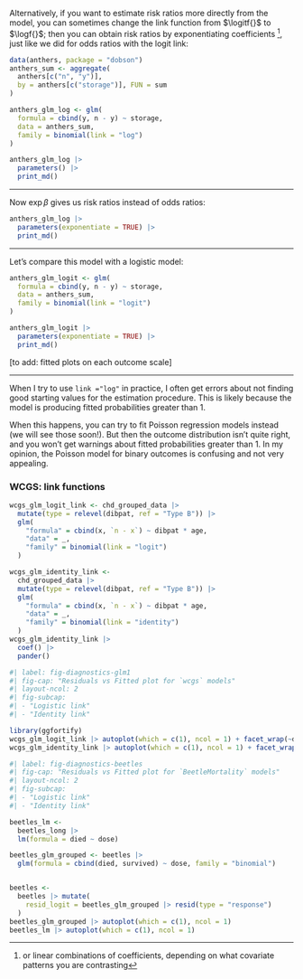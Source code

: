 ::: notes

Alternatively, 
if you want to estimate risk ratios more directly from the model, 
you can sometimes change the link function from $\logitf{}$ to $\logf{}$;
then you can obtain risk ratios by exponentiating coefficients
^[or linear combinations of coefficients, 
depending on what covariate patterns you are contrasting], 
just like we did for odds ratios with the logit link:

:::

```r
data(anthers, package = "dobson")
anthers_sum <- aggregate(
  anthers[c("n", "y")],
  by = anthers[c("storage")], FUN = sum
)

anthers_glm_log <- glm(
  formula = cbind(y, n - y) ~ storage,
  data = anthers_sum,
  family = binomial(link = "log")
)

anthers_glm_log |>
  parameters() |>
  print_md()
```

---

Now $\exp{\beta}$ gives us risk ratios instead of odds ratios:

```r
anthers_glm_log |>
  parameters(exponentiate = TRUE) |>
  print_md()
```

---

Let's compare this model with a logistic model:

```r
anthers_glm_logit <- glm(
  formula = cbind(y, n - y) ~ storage,
  data = anthers_sum,
  family = binomial(link = "logit")
)

anthers_glm_logit |>
  parameters(exponentiate = TRUE) |>
  print_md()
```

\[to add: fitted plots on each outcome scale\]

---

When I try to use `link ="log"` in practice, I often get errors about
not finding good starting values for the estimation procedure.
This is likely because the model is producing fitted probabilities greater than
1.

When this happens, you can try to fit Poisson regression models instead
(we will see those soon!).
But then the outcome distribution isn't quite
right, and you won't get warnings about fitted probabilities greater
than 1.
In my opinion, the Poisson model for binary outcomes is
confusing and not very appealing.

### WCGS: link functions

```r
wcgs_glm_logit_link <- chd_grouped_data |>
  mutate(type = relevel(dibpat, ref = "Type B")) |>
  glm(
    "formula" = cbind(x, `n - x`) ~ dibpat * age,
    "data" = _,
    "family" = binomial(link = "logit")
  )

wcgs_glm_identity_link <-
  chd_grouped_data |>
  mutate(type = relevel(dibpat, ref = "Type B")) |>
  glm(
    "formula" = cbind(x, `n - x`) ~ dibpat * age,
    "data" = _,
    "family" = binomial(link = "identity")
  )
wcgs_glm_identity_link |>
  coef() |>
  pander()
```

```r
#| label: fig-diagnostics-glm1
#| fig-cap: "Residuals vs Fitted plot for `wcgs` models"
#| layout-ncol: 2
#| fig-subcap:
#| - "Logistic link"
#| - "Identity link"

library(ggfortify)
wcgs_glm_logit_link |> autoplot(which = c(1), ncol = 1) + facet_wrap(~dibpat)
wcgs_glm_identity_link |> autoplot(which = c(1), ncol = 1) + facet_wrap(~dibpat)
```

```r
#| label: fig-diagnostics-beetles
#| fig-cap: "Residuals vs Fitted plot for `BeetleMortality` models"
#| layout-ncol: 2
#| fig-subcap:
#| - "Logistic link"
#| - "Identity link"

beetles_lm <-
  beetles_long |>
  lm(formula = died ~ dose)

beetles_glm_grouped <- beetles |>
  glm(formula = cbind(died, survived) ~ dose, family = "binomial")


beetles <-
  beetles |> mutate(
    resid_logit = beetles_glm_grouped |> resid(type = "response")
  )
beetles_glm_grouped |> autoplot(which = c(1), ncol = 1)
beetles_lm |> autoplot(which = c(1), ncol = 1)
```
